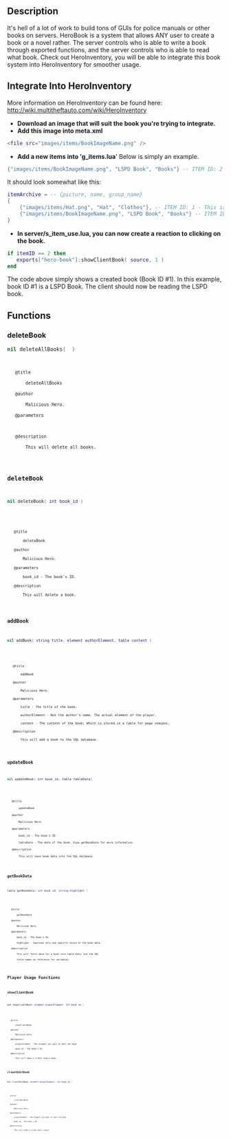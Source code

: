 ==Description==
It's hell of a lot of work to build tons of GUIs for police manuals or other books on servers. HeroBook is a system that allows ANY user to create a book or a novel rather. The server controls who is able to write a book through exported functions, and the server controls who is able to read what book. Check out HeroInventory, you will be able to integrate this book system into HeroInventory for smoother usage.

==Integrate Into HeroInventory==
More information on HeroInventory can be found here: http://wiki.multitheftauto.com/wiki/HeroInventory

*'''Download an image that will suit the book you're trying to integrate.'''
*'''Add this image into meta.xml'''
<syntaxhighlight lang="lua">
<file src="images/items/BookImageName.png" />
</syntaxhighlight>
*'''Add a new items into 'g_items.lua'''' Below is simply an example.
<syntaxhighlight lang="lua">
{"images/items/BookImageName.png", "LSPD Book", "Books"} -- ITEM ID: 2
</syntaxhighlight>
It should look somewhat like this:
<syntaxhighlight lang="lua">
itemArchive = -- {picture, name, group_name}
{
	{"images/items/Hat.png", "Hat", "Clothes"}, -- ITEM ID: 1 - This is an example.
	{"images/items/BookImageName.png", "LSPD Book", "Books"} -- ITEM ID: 2
}</syntaxhighlight>
*'''In server/s_item_use.lua, you can now create a reaction to clicking on the book.'''
<syntaxhighlight lang="lua">
if itemID == 2 then
   exports["hero-book"]:showClientBook( source, 1 )
end
</syntaxhighlight>
The code above simply shows a created book (Book ID #1). In this example, book ID #1 is a LSPD Book. The client should now be reading the LSPD book.

==Functions==
===deleteBook===
<syntaxhighlight lang="lua">
nil deleteAllBooks(  )
</syntaxhighlight>
<code>
	@title
		deleteAllBooks
	@author
		Malicious Hero.
	@parameters

	@description
		This will delete all books.
</syntaxhighlight>
===deleteBook===
<syntaxhighlight lang="lua">
nil deleteBook( int book_id )
</syntaxhighlight>
<code>
	@title
		deleteBook
	@author
		Malicious Hero.
	@parameters
		book_id - The book's ID.
	@description
		This will delete a book.
</syntaxhighlight>
===addBook===
<syntaxhighlight lang="lua">
nil addBook( string title, element authorElement, table content )
</syntaxhighlight>
<code>
	@title
		addBook
	@author
		Malicious Hero.
	@parameters
		title - The title of the book.
		authorElement - Not the author's name. The actual element of the player.
		content - The content of the book; Which is stored in a table for page reasons.
	@description
		This will add a book to the SQL database.
</syntaxhighlight>
===updateBook===
<syntaxhighlight lang="lua">
nil updateBook( int book_id, table tableData)
</syntaxhighlight>
<code>
	@title
		updateBook
	@author
		Malicious Hero.
	@parameters
		book_id - The book's ID.
		tableData - The data of the book. View getBookData for more information.
	@description
		This will save book data into the SQL database.
</syntaxhighlight>
===getBookData===
<syntaxhighlight lang="lua">
table getBookData( int book_id, string highlight )
</syntaxhighlight>
<code>
	@title
		getBookData
	@author
		Malicious Hero.
	@parameters
		book_id - The book's ID.
		highlight - Searches only one specific piece of the book data.
	@description
		This will fetch data for a book into table data. Use the SQL
		field names as reference for variables.
</syntaxhighlight>
==Player Usage Functions==
===showClientBook===
<syntaxhighlight lang="lua">
nil showClientBook( element playerElement, int book_id )
</syntaxhighlight>
<code>
	@title
		showClientBook
	@author
		Malicious Hero.
	@parameters
		playerElement - The element you want to edit the book.
		book_id - The book's ID.
	@description
		This will make a client read a book.
</syntaxhighlight>

===clientEditBook===
<syntaxhighlight lang="lua">
nil clientEditBook( element playerElement, int book_id )
</syntaxhighlight>
<code>
	@title
		clientEditBook
	@author
		Malicious Hero.
	@parameters
		playerElement - The element you want to edit the book.
		book_id - The book's ID.
	@description
		This will make a client edit a book.
</syntaxhighlight>